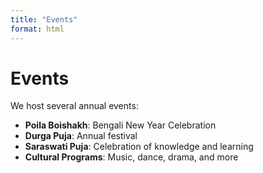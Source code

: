 ```yaml
---
title: "Events"
format: html
---
```


# Events

We host several annual events:

- **Poila Boishakh**: Bengali New Year Celebration
- **Durga Puja**: Annual festival
- **Saraswati Puja**: Celebration of knowledge and learning
- **Cultural Programs**: Music, dance, drama, and more
